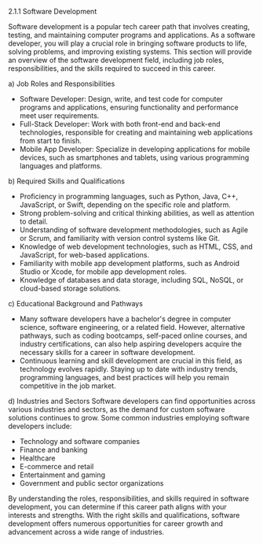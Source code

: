 2.1.1 Software Development

Software development is a popular tech career path that involves creating, testing, and maintaining computer programs and applications. As a software developer, you will play a crucial role in bringing software products to life, solving problems, and improving existing systems. This section will provide an overview of the software development field, including job roles, responsibilities, and the skills required to succeed in this career.

a) Job Roles and Responsibilities

- Software Developer: Design, write, and test code for computer programs and applications, ensuring functionality and performance meet user requirements.
- Full-Stack Developer: Work with both front-end and back-end technologies, responsible for creating and maintaining web applications from start to finish.
- Mobile App Developer: Specialize in developing applications for mobile devices, such as smartphones and tablets, using various programming languages and platforms.

b) Required Skills and Qualifications

- Proficiency in programming languages, such as Python, Java, C++, JavaScript, or Swift, depending on the specific role and platform.
- Strong problem-solving and critical thinking abilities, as well as attention to detail.
- Understanding of software development methodologies, such as Agile or Scrum, and familiarity with version control systems like Git.
- Knowledge of web development technologies, such as HTML, CSS, and JavaScript, for web-based applications.
- Familiarity with mobile app development platforms, such as Android Studio or Xcode, for mobile app development roles.
- Knowledge of databases and data storage, including SQL, NoSQL, or cloud-based storage solutions.

c) Educational Background and Pathways

- Many software developers have a bachelor's degree in computer science, software engineering, or a related field. However, alternative pathways, such as coding bootcamps, self-paced online courses, and industry certifications, can also help aspiring developers acquire the necessary skills for a career in software development.
- Continuous learning and skill development are crucial in this field, as technology evolves rapidly. Staying up to date with industry trends, programming languages, and best practices will help you remain competitive in the job market.

d) Industries and Sectors
Software developers can find opportunities across various industries and sectors, as the demand for custom software solutions continues to grow. Some common industries employing software developers include:

- Technology and software companies
- Finance and banking
- Healthcare
- E-commerce and retail
- Entertainment and gaming
- Government and public sector organizations

By understanding the roles, responsibilities, and skills required in software development, you can determine if this career path aligns with your interests and strengths. With the right skills and qualifications, software development offers numerous opportunities for career growth and advancement across a wide range of industries.
